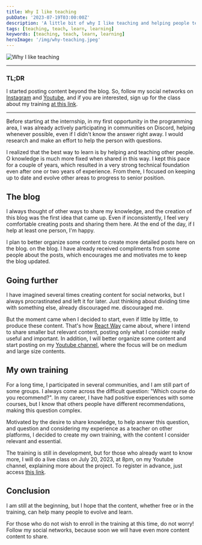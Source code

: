 ```yaml
---
title: Why I like teaching
pubDate: '2023-07-19T03:00:00Z'
description: 'A little bit of why I like teaching and helping people technically.'
tags: [teaching, teach, learn, learning]
keywords: [teaching, teach, learn, learning]
heroImage: '/img/why-teaching.jpeg'
---
```


<img
  src="/img/why-teaching.jpeg"
  alt="Why I like teaching"
/>

---

### TL;DR

I started posting content beyond the blog. So, follow my social networks on [Instagram](https://www.instagram.com/reactwayjs/) and [Youtube](https://www.youtube.com/@andre_zagatti), and if you are interested, sign up for the class about my training [at this link](https://reactway.com.br/inscrever).

---

Before starting at the internship, in my first opportunity in the programming area, I was already actively participating in communities on Discord, helping whenever possible, even if I didn't know the answer right away. I would research and make an effort to help the person with questions.

I realized that the best way to learn is by helping and teaching other people. O knowledge is much more fixed when shared in this way. I kept this pace for a couple of years, which resulted in a very strong technical foundation even after one or two years of experience. From there, I focused on keeping up to date and evolve other areas to progress to senior position.

## The blog

I always thought of other ways to share my knowledge, and the creation of this blog was the first idea that came up. Even if inconsistently, I feel very comfortable creating posts and sharing them here. At the end of the day, if I help at least one person, I'm happy.

I plan to better organize some content to create more detailed posts here on the blog. on the blog. I have already received compliments from some people about the posts, which encourages me and motivates me to keep the blog updated.

## Going further

I have imagined several times creating content for social networks, but I always procrastinated and left it for later. Just thinking about dividing time with something else, already discouraged me. discouraged me.

But the moment came when I decided to start, even if little by little, to produce these content. That's how [React Way](https://www.instagram.com/reactwayjs/) came about, where I intend to share smaller but relevant content, posting only what I consider really useful and important. In addition, I will better organize some content and start posting on my [Youtube channel](https://www.youtube.com/@andre_zagatti), where the focus will be on medium and large size contents.

## My own training

For a long time, I participated in several communities, and I am still part of some groups. I always come across the difficult question: "Which course do you recommend?". In my career, I have had positive experiences with some courses, but I know that others people have different recommendations, making this question complex.

Motivated by the desire to share knowledge, to help answer this question, and question and considering my experience as a teacher on other platforms, I decided to create my own training, with the content I consider relevant and essential.

The training is still in development, but for those who already want to know more, I will do a live class on July 20, 2023, at 8pm, on my Youtube channel, explaining more about the project. To register in advance, just access [this link](https://reactway.com.br/inscrever).

## Conclusion

I am still at the beginning, but I hope that the content, whether free or in the training, can help many people to evolve and learn.

For those who do not wish to enroll in the training at this time, do not worry! Follow my social networks, because soon we will have even more content content to share.